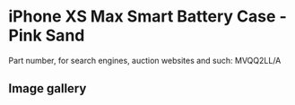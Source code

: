 
# iPhone XS Max Smart Battery Case - Pink Sand

Part number, for search engines, auction websites and such: MVQQ2LL/A

## Image gallery

<div style={{ width: "768px" }}>
  <GalleryComponent
    images={[
      {
        original: "/everysource/MVQQ2.webp",
        thumbnail: "/everypreview/MVQQ2.webp",
      },
      {
        original: "/everysource/MVQQ2_AV2.webp",
        thumbnail: "/everypreview/MVQQ2_AV2.webp",
      },
      {
        original: "/everysource/MVQQ2_AV3.webp",
        thumbnail: "/everypreview/MVQQ2_AV3.webp",
      },
      {
        original: "/everysource/MVQQ2_AV4.webp",
        thumbnail: "/everypreview/MVQQ2_AV4.webp",
      },
      {
        original: "/everysource/MVQQ2_AV5.webp",
        thumbnail: "/everypreview/MVQQ2_AV5.webp",
      },
      {
        original: "/everysource/MVQQ2_AV6.webp",
        thumbnail: "/everypreview/MVQQ2_AV6.webp",
      }
    ]}
  />
</div>